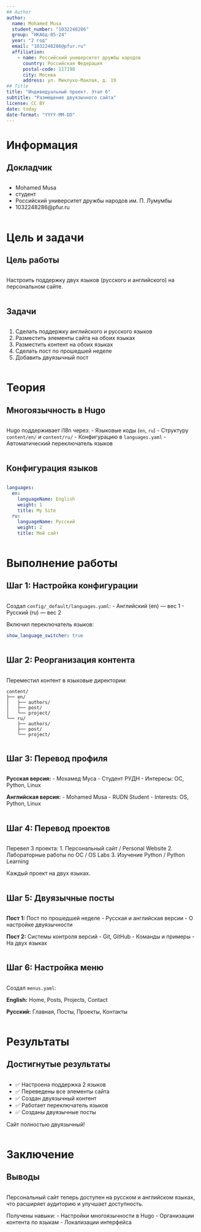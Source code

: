 ```yaml
---
## Author
author:
  name: Mohamed Musa
  student_number: "1032248286"
  group: "НКАбд-05-24"
  year: "2 год"
  email: "1032248286@pfur.ru"
  affiliation:
    - name: Российский университет дружбы народов
      country: Российская Федерация
      postal-code: 117198
      city: Москва
      address: ул. Миклухо-Маклая, д. 19
## Title
title: "Индивидуальный проект. Этап 6"
subtitle: "Размещение двуязычного сайта"
license: CC BY
date: today
date-format: "YYYY-MM-DD"
---
```


# Информация

## Докладчик

:::::::::::::: {.columns align=center}
::: {.column width="70%"}

  * Mohamed Musa
  * студент
  * Российский университет дружбы народов им. П. Лумумбы
  * 1032248286@pfur.ru

:::
::::::::::::::

# Цель и задачи

## Цель работы

:::::::::::::: {.columns align=center}
::: {.column width="70%"}

Настроить поддержку двух языков (русского и английского) на персональном сайте.

:::
::::::::::::::

## Задачи

:::::::::::::: {.columns align=center}
::: {.column width="70%"}

1. Сделать поддержку английского и русского языков
2. Разместить элементы сайта на обоих языках
3. Разместить контент на обоих языках
4. Сделать пост по прошедшей неделе
5. Добавить двуязычный пост

:::
::::::::::::::

# Теория

## Многоязычность в Hugo

:::::::::::::: {.columns align=center}
::: {.column width="70%"}

Hugo поддерживает i18n через:
- Языковые коды (`en`, `ru`)
- Структуру `content/en/` и `content/ru/`
- Конфигурацию в `languages.yaml`
- Автоматический переключатель языков

:::
::::::::::::::

## Конфигурация языков

:::::::::::::: {.columns align=center}
::: {.column width="70%"}

```yaml
languages:
  en:
    languageName: English
    weight: 1
    title: My Site
  ru:
    languageName: Русский
    weight: 2
    title: Мой сайт
```

:::
::::::::::::::

# Выполнение работы

## Шаг 1: Настройка конфигурации

:::::::::::::: {.columns align=center}
::: {.column width="70%"}

Создал `config/_default/languages.yaml`:
- Английский (en) — вес 1
- Русский (ru) — вес 2

Включил переключатель языков:
```yaml
show_language_switcher: true
```

:::
::::::::::::::

## Шаг 2: Реорганизация контента

:::::::::::::: {.columns align=center}
::: {.column width="70%"}

Переместил контент в языковые директории:
```
content/
├── en/
│   ├── authors/
│   ├── post/
│   └── project/
└── ru/
    ├── authors/
    ├── post/
    └── project/
```

:::
::::::::::::::

## Шаг 3: Перевод профиля

:::::::::::::: {.columns align=center}
::: {.column width="70%"}

**Русская версия:**
- Мохамед Муса
- Студент РУДН
- Интересы: ОС, Python, Linux

**Английская версия:**
- Mohamed Musa
- RUDN Student
- Interests: OS, Python, Linux

:::
::::::::::::::

## Шаг 4: Перевод проектов

:::::::::::::: {.columns align=center}
::: {.column width="70%"}

Перевел 3 проекта:
1. Персональный сайт / Personal Website
2. Лабораторные работы по ОС / OS Labs
3. Изучение Python / Python Learning

Каждый проект на двух языках.

:::
::::::::::::::

## Шаг 5: Двуязычные посты

:::::::::::::: {.columns align=center}
::: {.column width="70%"}

**Пост 1:** Пост по прошедшей неделе
- Русская и английская версии
- О настройке двуязычности

**Пост 2:** Системы контроля версий
- Git, GitHub
- Команды и примеры
- На двух языках

:::
::::::::::::::

## Шаг 6: Настройка меню

:::::::::::::: {.columns align=center}
::: {.column width="70%"}

Создал `menus.yaml`:

**English:** Home, Posts, Projects, Contact

**Русский:** Главная, Посты, Проекты, Контакты

:::
::::::::::::::

# Результаты

## Достигнутые результаты

:::::::::::::: {.columns align=center}
::: {.column width="70%"}

- ✅ Настроена поддержка 2 языков
- ✅ Переведены все элементы сайта
- ✅ Создан двуязычный контент
- ✅ Работает переключатель языков
- ✅ Созданы двуязычные посты

Сайт полностью двуязычный!

:::
::::::::::::::

# Заключение

## Выводы

:::::::::::::: {.columns align=center}
::: {.column width="70%"}

Персональный сайт теперь доступен на русском и английском языках, что расширяет аудиторию и улучшает доступность.

Получены навыки:
- Настройки многоязычности в Hugo
- Организации контента по языкам
- Локализации интерфейса

:::
::::::::::::::
